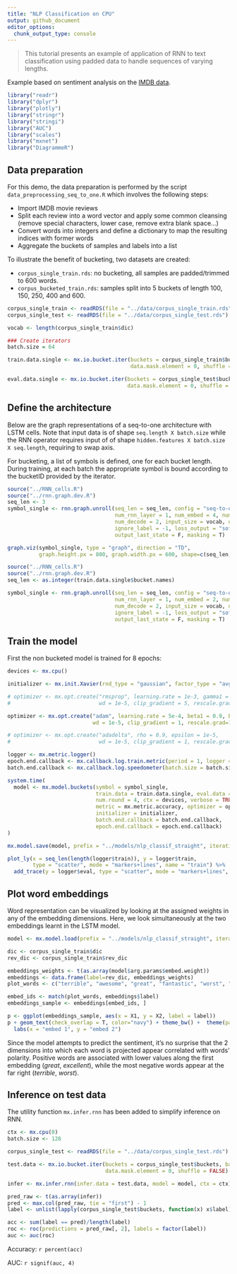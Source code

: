 ```yaml
---
title: "NLP Classification on CPU"
output: github_document
editor_options: 
  chunk_output_type: console
---
```


> This tutorial presents an example of application of RNN to text classification using padded data to handle sequences of varying lengths. 

Example based on sentiment analysis on the [IMDB data](http://ai.stanford.edu/~amaas/data/sentiment/).

```r
library("readr")
library("dplyr")
library("plotly")
library("stringr")
library("stringi")
library("AUC")
library("scales")
library("mxnet")
library("DiagrammeR")
```


## Data preparation

For this demo, the data preparation is performed by the script `data_preprocessing_seq_to_one.R` which involves the following steps:

- Import IMDB movie reviews  
- Split each review into a word vector and apply some common cleansing (remove special characters, lower case, remove extra blank space...)  
- Convert words into integers and define a dictionary to map the resulting indices with former words  
- Aggregate the buckets of samples and labels into a list

To illustrate the benefit of bucketing, two datasets are created: 

- `corpus_single_train.rds`: no bucketing, all samples are padded/trimmed to 600 words.  
- `corpus_bucketed_train.rds`: samples split into 5 buckets of length 100, 150, 250, 400 and 600. 

```r
corpus_single_train <- readRDS(file = "../data/corpus_single_train.rds")
corpus_single_test <- readRDS(file = "../data/corpus_single_test.rds")

vocab <- length(corpus_single_train$dic)

### Create iterators
batch.size = 64

train.data.single <- mx.io.bucket.iter(buckets = corpus_single_train$buckets, batch.size = batch.size, 
                                       data.mask.element = 0, shuffle = TRUE)

eval.data.single <- mx.io.bucket.iter(buckets = corpus_single_test$buckets, batch.size = batch.size, 
                                      data.mask.element = 0, shuffle = FALSE)
```


## Define the architecture

Below are the graph representations of a seq-to-one architecture with LSTM cells. Note that input data is of shape ` seq.length X batch.size` while the RNN operator requires input of of shape `hidden.features X batch.size X seq.length`, requiring to swap axis. 

For bucketing, a list of symbols is defined, one for each bucket length. During training, at each batch the appropriate symbol is bound according to the bucketID provided by the iterator. 

```r
source("../RNN_cells.R")
source("../rnn.graph.dev.R")
seq_len <- 3
symbol_single <- rnn.graph.unroll(seq_len = seq_len, config = "seq-to-one", cell_type = "rich", 
                                  num_rnn_layer = 1, num_embed = 4, num_hidden = 4, 
                                  num_decode = 2, input_size = vocab, dropout = 0.2, 
                                  ignore_label = -1, loss_output = "softmax",
                                  output_last_state = F, masking = T)

graph.viz(symbol_single, type = "graph", direction = "TD", 
          graph.height.px = 800, graph.width.px = 600, shape=c(seq_len, 64))
```


```r
source("../RNN_cells.R")
source("../rnn.graph.dev.R")
seq_len <- as.integer(train.data.single$bucket.names)

symbol_single <- rnn.graph.unroll(seq_len = seq_len, config = "seq-to-one", cell_type = "rich", 
                                  num_rnn_layer = 1, num_embed = 2, num_hidden = 8, 
                                  num_decode = 2, input_size = vocab, dropout = 0.2, 
                                  ignore_label = -1, loss_output = "softmax",
                                  output_last_state = F, masking = T)
```

## Train the model

First the non bucketed model is trained for 8 epochs: 

```r
devices <- mx.cpu()

initializer <- mx.init.Xavier(rnd_type = "gaussian", factor_type = "avg", magnitude = 2.5)

# optimizer <- mx.opt.create("rmsprop", learning.rate = 1e-3, gamma1 = 0.95, gamma2 = 0.90,
#                            wd = 1e-5, clip_gradient = 5, rescale.grad=1/batch.size)

optimizer <- mx.opt.create("adam", learning.rate = 5e-4, beta1 = 0.9, beta2 = 0.999, epsilon = 1e-8,
                           wd = 1e-5, clip_gradient = 1, rescale.grad=1/batch.size)

# optimizer <- mx.opt.create("adadelta", rho = 0.9, epsilon = 1e-5,
#                            wd = 1e-5, clip_gradient = 1, rescale.grad=1/batch.size)

logger <- mx.metric.logger()
epoch.end.callback <- mx.callback.log.train.metric(period = 1, logger = logger)
batch.end.callback <- mx.callback.log.speedometer(batch.size = batch.size, frequency = 50)

system.time(
  model <- mx.model.buckets(symbol = symbol_single,
                            train.data = train.data.single, eval.data = eval.data.single,
                            num.round = 4, ctx = devices, verbose = TRUE,
                            metric = mx.metric.accuracy, optimizer = optimizer,  
                            initializer = initializer,
                            batch.end.callback = batch.end.callback, 
                            epoch.end.callback = epoch.end.callback)
)

mx.model.save(model, prefix = "../models/nlp_classif_straight", iteration = 0)
```

```r
plot_ly(x = seq_len(length(logger$train)), y = logger$train, 
        type = "scatter", mode = "markers+lines", name = "train") %>% 
  add_trace(y = logger$eval, type = "scatter", mode = "markers+lines", name = "eval")
```

## Plot word embeddings

Word representation can be visualized by looking at the assigned weights in any of the embedding dimensions. Here, we look simultaneously at the two embeddings learnt in the LSTM model. 

```r
model <- mx.model.load(prefix = "../models/nlp_classif_straight", iteration = 0)

dic <- corpus_single_train$dic
rev_dic <- corpus_single_train$rev_dic

embeddings_weights <- t(as.array(model$arg.params$embed.weight))
embeddings <- data.frame(label=rev_dic, embeddings_weights)
plot_words <- c("terrible", "awesome", "great", "fantastic", "worst", "awful", "pain", "painful", "recommend", "not", "poor", "wonderful", "shame", "ok", "okay", "excellent", "worst", "adequate", "fair", "enjoy", "good", "like", "interesting", "beautiful", "wasn't", "wonderful", "lost", "laugh", "laughable", "unfortunately", "attempt")

embed_ids <- match(plot_words, embeddings$label)
embeddings_sample <- embeddings[embed_ids, ]

p <- ggplot(embeddings_sample, aes(x = X1, y = X2, label = label))
p + geom_text(check_overlap = T, color="navy") + theme_bw() +  theme(panel.grid=element_blank()) + 
  labs(x = "embed 1", y = "embed 2")
```

Since the model attempts to predict the sentiment, it's no surprise that the 2 dimensions into which each word is projected appear correlated with words' polarity. Positive words are associated with lower values along the first embedding (_great_, _excellent_), while the most negative words appear at the far right (_terrible_, _worst_). 

## Inference on test data

The utility function `mx.infer.rnn` has been added to simplify inference on RNN.

```r
ctx <- mx.cpu(0)
batch.size <- 128

corpus_single_test <- readRDS(file = "../data/corpus_single_test.rds")

test.data <- mx.io.bucket.iter(buckets = corpus_single_test$buckets, batch.size = batch.size, 
                               data.mask.element = 0, shuffle = FALSE)
```


```r
infer <- mx.infer.rnn(infer.data = test.data, model = model, ctx = ctx)

pred_raw <- t(as.array(infer))
pred <- max.col(pred_raw, tie = "first") - 1
label <- unlist(lapply(corpus_single_test$buckets, function(x) x$label))

acc <- sum(label == pred)/length(label)
roc <- roc(predictions = pred_raw[, 2], labels = factor(label))
auc <- auc(roc)
```

Accuracy: `r percent(acc)`  

AUC: `r signif(auc, 4)` 





